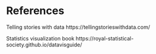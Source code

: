# References {.unnumbered}

::: {#refs}
:::


Telling stories with data
https://tellingstorieswithdata.com/


Statistics visualization book
https://royal-statistical-society.github.io/datavisguide/